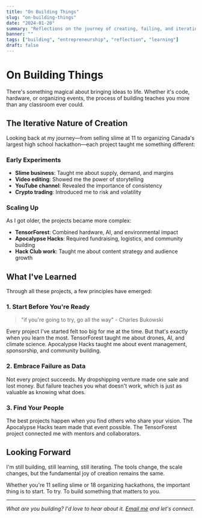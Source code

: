 ```yaml
---
title: "On Building Things"
slug: "on-building-things"
date: "2024-01-20"
summary: "Reflections on the journey of creating, failing, and iterating through projects."
banner: ""
tags: ["building", "entrepreneurship", "reflection", "learning"]
draft: false
---
```


# On Building Things

There's something magical about bringing ideas to life. Whether it's code, hardware, or organizing events, the process of building teaches you more than any classroom ever could.

## The Iterative Nature of Creation

Looking back at my journey—from selling slime at 11 to organizing Canada's largest high school hackathon—each project taught me something different:

### Early Experiments

- **Slime business**: Taught me about supply, demand, and margins
- **Video editing**: Showed me the power of storytelling
- **YouTube channel**: Revealed the importance of consistency
- **Crypto trading**: Introduced me to risk and volatility

### Scaling Up

As I got older, the projects became more complex:

- **TensorForest**: Combined hardware, AI, and environmental impact
- **Apocalypse Hacks**: Required fundraising, logistics, and community building
- **Hack Club work**: Taught me about content strategy and audience growth

## What I've Learned

Through all these projects, a few principles have emerged:

### 1. Start Before You're Ready

> "if you're going to try, go all the way" - Charles Bukowski

Every project I've started felt too big for me at the time. But that's exactly when you learn the most. TensorForest taught me about drones, AI, and climate science. Apocalypse Hacks taught me about event management, sponsorship, and community building.

### 2. Embrace Failure as Data

Not every project succeeds. My dropshipping venture made one sale and lost money. But failure teaches you what doesn't work, which is just as valuable as knowing what does.

### 3. Find Your People

The best projects happen when you find others who share your vision. The Apocalypse Hacks team made that event possible. The TensorForest project connected me with mentors and collaborators.

## Looking Forward

I'm still building, still learning, still iterating. The tools change, the scale changes, but the fundamental joy of creation remains the same.

Whether you're 11 selling slime or 18 organizing hackathons, the important thing is to start. To try. To build something that matters to you.

---

*What are you building? I'd love to hear about it. [Email me](mailto:shayaan.azeem@uwaterloo.ca) and let's connect.* 